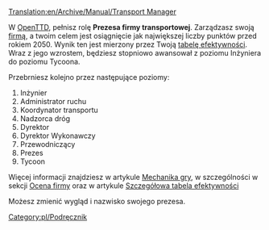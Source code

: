 [[Translation:en/Archive/Manual/Transport Manager]]

W [[pl/Manual/OpenTTD|OpenTTD]], pełnisz rolę '''Prezesa firmy transportowej'''. Zarządzasz swoją [[pl/Manual/Firma transportowa|firmą]], a twoim celem jest osiągnięcie jak największej liczby punktów przed rokiem 2050. Wynik ten jest mierzony przez Twoją [[pl/Manual/Szczegółowa tabela efektywności|tabelę efektywności]]. Wraz z jego wzrostem, będziesz stopniowo awansował z poziomu Inżyniera do poziomu Tycoona. 

Przebrniesz kolejno przez następujące poziomy:
#Inżynier
#Administrator ruchu
#Koordynator transportu
#Nadzorca dróg
#Dyrektor
#Dyrektor Wykonawczy
#Przewodniczący
#Prezes
#Tycoon

Więcej informacji znajdziesz w artykule [[pl/Manual/Mechanika gry|Mechanika gry]], w szczególności w sekcji [[pl/Manual/Mechanika gry#Ocena firmy|Ocena firmy]] oraz w artykule [[pl/Manual/Szczegółowa tabela efektywności|Szczegółowa tabela efektywności]]

Możesz zmienić wygląd i nazwisko swojego prezesa.

[[Category:pl/Podręcznik]]